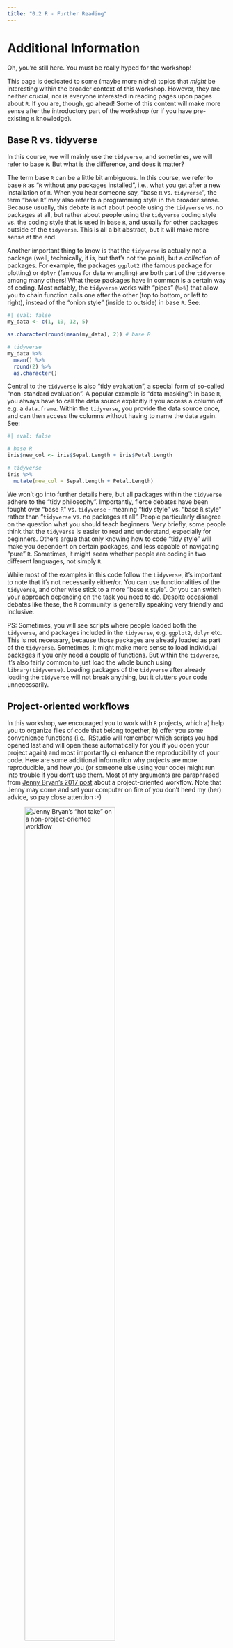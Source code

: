 ```yaml
---
title: "0.2 R - Further Reading"
---
```


# Additional Information

Oh, you're still here. You must be really hyped for the workshop!

This page is dedicated to some (maybe more niche) topics that *might* be interesting within the broader context of this workshop. However, they are neither crucial, nor is everyone interested in reading pages upon pages about `R`. If you are, though, go ahead! Some of this content will make more sense after the introductory part of the workshop (or if you have pre-existing `R` knowledge).

## Base R vs. tidyverse

In this course, we will mainly use the `tidyverse`, and sometimes, we will refer to base `R`. But what is the difference, and does it matter?

The term base `R` can be a little bit ambiguous. In this course, we refer to base `R` as "`R` without any packages installed", i.e., what you get after a new installation of `R`. When you hear someone say, "base `R` vs. `tidyverse`", the term "base `R`" may also refer to a programming style in the broader sense. Because usually, this debate is not about people using the `tidyverse` vs. no packages at all, but rather about people using the `tidyverse` coding style vs. the coding style that is used in base `R`, and usually for other packages outside of the `tidyverse`. This is all a bit abstract, but it will make more sense at the end.

Another important thing to know is that the `tidyverse` is actually not a package (well, technically, it is, but that's not the point), but a *collection* of packages. For example, the packages `ggplot2` (the famous package for plotting) or `dplyr` (famous for data wrangling) are both part of the `tidyverse` among many others! What these packages have in common is a certain way of coding. Most notably, the `tidyverse` works with "pipes" (`%>%`) that allow you to chain function calls one after the other (top to bottom, or left to right), instead of the "onion style" (inside to outside) in base `R`. See:

```r
#| eval: false
my_data <- c(1, 10, 12, 5)

as.character(round(mean(my_data), 2)) # base R

# tidyverse
my_data %>% 
  mean() %>% 
  round(2) %>% 
  as.character()
```

Central to the `tidyverse` is also "tidy evaluation", a special form of so-called "non-standard evaluation". A popular example is "data masking": In base `R`, you always have to call the data source explicitly if you access a column of e.g. a `data.frame`. Within the `tidyverse`, you provide the data source once, and can then access the columns without having to name the data again. See:

```r
#| eval: false

# base R
iris$new_col <- iris$Sepal.Length + iris$Petal.Length

# tidyverse
iris %>% 
  mutate(new_col = Sepal.Length + Petal.Length)
```

We won't go into further details here, but all packages within the `tidyverse` adhere to the "tidy philosophy". Importantly, fierce debates have been fought over "base `R`" vs. `tidyverse` - meaning "tidy style" vs. "base `R` style" rather than "`tidyverse` vs. no packages at all". People particularly disagree on the question what you should teach beginners. Very briefly, some people think that the `tidyverse` is easier to read and understand, especially for beginners. Others argue that only knowing how to code "tidy style" will make you dependent on certain packages, and less capable of navigating "pure" `R`. Sometimes, it might seem whether people are coding in two different languages, not simply `R`.

While most of the examples in this code follow the `tidyverse`, it's important to note that it's not necessarily either/or. You can use functionalities of the `tidyverse`, and other wise stick to a more "base `R` style". Or you can switch your approach depending on the task you need to do. Despite occasional debates like these, the `R` community is generally speaking very friendly and inclusive.

PS: Sometimes, you will see scripts where people loaded both the `tidyverse`, and packages included in the `tidyverse`, e.g. `ggplot2`, `dplyr` etc. This is not necessary, because those packages are already loaded as part of the `tidyverse`. Sometimes, it might make more sense to load individual packages if you only need a couple of functions. But within the `tidyverse`, it's also fairly common to just load the whole bunch using `library(tidyverse)`. Loading packages of the `tidyverse` after already loading the `tidyverse` will not break anything, but it clutters your code unnecessarily.

## Project-oriented workflows

In this workshop, we encouraged you to work with `R` projects, which a) help you to organize files of code that belong together, b) offer you some convenience functions (i.e., RStudio will remember which scripts you had opened last and will open these automatically for you if you open your project again) and most importantly c) enhance the reproducibility of your code. Here are some additional information why projects are more reproducible, and how you (or someone else using your code) might run into trouble if you don't use them. Most of my arguments are paraphrased from [Jenny Bryan's 2017 post](https://www.tidyverse.org/blog/2017/12/workflow-vs-script/) about a project-oriented workflow. Note that Jenny may come and set your computer on fire of you don't heed my (her) advice, so pay close attention :-) 

![Jenny Bryan's "hot take" on a non-project-oriented workflow](images/on_fire.png){width=70%}

### Absolute and relative paths

Let's start with the general issue we have (and the first point addressed in Jenny's "fiery" tweet). If you run code (or at least when you want to read in files, e.g. data files), `R` will need to know "where you are" on your computer. For example, if I want to open my file "my_data.csv", I'd need to let `R` know where said file can be found at (e.g. `C:/Users/juliane.nagel/Documents/code/r_workshop/my_data.csv`). So, I could read in my data like this: `data <- read.csv("C:/Users/juliane.nagel/Documents/code/r_workshop/my_data.csv")`. However, it is quite tedious to spell out very long file paths for every single file you want to read in. So what some people do instead is to set the "working directory" to the location where their code/data lives. E.g., if I set my working directory to `"C:/Users/juliane.nagel/Documents/code/r_workshop/"`, we start from the folder `r_workshop`, and if I ask `R` to read in a data file, it will search for it in the working directory (but not elsewhere!). This allows me to shorten my code to `read.csv("my_data.csv")` - much cleaner! This is the difference between "absolute paths" and "relative paths". An absolute path is like the "full address" that can be found regardless from where you start in the world (e.g., the Central Institute of Mental health can be found in J5, Mannheim, Germany). A relative path is the address relative to a certain location (e.g, start from Mannheim main station, turn left, and you'll find Mannheim castle after 1 km).

So, setting a working directory and setting relative paths *may* look like a good solution - but it isn't in terms of reproducibility. First of all, setting the working directory isn't permanent. You'd need to run it every time (e.g., include it at the beginning of your scripts). But that's just a minor inconvenience. More troubling is what happens if you share your code with a colleague, or even try to use it yourself on a different computer. An absolute path like `"C:/Users/juliane.nagel/Documents/code/r_workshop/"` is unique to a specific computer. Note my name in the path - I'm fairly certain this location does not exist on your computer. That means that whenever the code is used on another computer, you will need to change the working directory manually. (Plus, you might accidentally reveal the embarrassing path structure you have on your computer - think `"C:/Users/cutiepie123/Documents/code/i_hate_my_thesis/"`.) `R` projects take this hassle away.

If you create an `R` project, an `.Rproj` file will be created in the folder you specified. Within a project, the working directory will always be the location where the `.Rproj` is, so there is no need to set the working directory every time. It will be handled automatically when opening a project. Furthermore, if the location of the project folder changes, the working directory will "move along" with it: Suppose I have set up a project in `"C:/Users/juliane.nagel/Documents/code/r_workshop/"`. If I now move the folder `"r_workshop"` to, say, `"C:/Users/juliane.nagel/Documents/code/subfolder/another_subfolder/r_workshop/"`, I can simply open the project there and continue working on my code, without changing anything. Likewise, I can give the entire folder `"r_workshop"` to a colleague, they can put it anywhere they want on their computer, simply open the `R` project and work on the code without having to change anything.

### A clean slate

Now for Jenny's second case, the `rm(list = ls())`. This line of code might look a bit obscure, but it's used to simply clear your entire environment. The same thing will happen if you click the little broom icon in your Environment Pane - all variables that are currently in there will be deleted. You will probably have noticed that by default, RStudio asks you whether you want to save your workspace (i.e., the content of your Environment) whenever you close it. Which somehow suggests that that's a good idea - which it is usually not (at least not in its entirety!). The issue with saving (and then loading) your workspace every time is: you might not be able to rely on your script anymore, and might not notice. Imagine the following (stupid) example:

```r
#| eval: false
a <- 12
a + b
```

Notice how we did not define a variable `b`. If I run this code as it is, it will throw an error and tell me that `b` is missing. However, imagine I had saved my previous workspace, which happened to contain a variable `b` with the value `3`. In this case, the code from above will happily return `15`, even though `b` was not created in the script. If something like this gets overlooked, your results might be wrong, or you may not be able to run your script again if your workspace gets deleted/overwritten at some point. And also - you guessed it - other will not be able to reproduce your results (unless you give them your workspace along with your script).

What Jenny refers to here with `rm(list = ls())` at the very beginning of a script is: The person who wrote this script probably regularly saves their workspace, but to prevent it from interfering with the script they want to run, they start with a clean slate by running `rm(list = ls())` at the beginning. If you do this anyways, saving the workspace in the first place didn't really make sense.

Of course, no one is against saving workspaces *per se*! Especially if you have long calculations or want to work with the results of previous scripts, you might want to save these results and work on them later. It would be silly to re-run calculations that take hours or even days from scratch every time. However, instead of simply saving the entire workspace at the end of each session (which, by the way, gets saved to the same file every time, i.e., is overwritten every time), you can be a bit more mindful about which things you want to keep - and which not. For example, you could save the variables `a` and `b` in a file called `previous_results.RData` like this:

```r
#| eval: false
save(a, b, file = "previous_results.RData")
```

If you want to try this out, create the variables `a` and `b`, and run the line of code above. Then, clear your workspace. In your next script, you can then load in the variables you saved like this:

```r
#| eval: false
load("previous_results.RData")

a + b # can now be used!
```

PS: If you want to disable the annoying behaviour of RStudio where it asks you whether you want to save your workspace every time you close it - go to **Tools** $\to$ **Global options**. Then, for "Save workspace to .RData on exit", select "Never".

Of course, there are exceptions to every rule and there might be very good arguments for doing things differently in some scenarios. However, it is important to understand what the pitfalls and consequences of different approaches are, and how to navigate them.

## Managing different versions

In the installation guide, we briefly talked about `R` and its packages changing constantly. Sometimes, new versions of software can lead to different results, which we generally do not want for our old analyses (which are e.g. tied to publications). There are ways how to manage several `R` versions or older `R` package versions, but those will not be covered here, because that would be enough material for at least two workshops. If you want to read about the topic, a rather lightweight alternative for managing different package versions is [renv](https://rstudio.github.io/renv/articles/renv.html). Another pretty common tool to manage software and package versions is Docker - but it takes time to master it. [This tutorial might be a good start](https://www.r-bloggers.com/2023/06/a-gentle-introduction-to-docker/).

## Fun trivia

While we're here:

- Each `R` version is named after Peanuts comic strips/films. If you run `R.version` in the console, you'll find a "nickname". E.g. for 4.4.1, it's "Race for Your Life", a 1977 film.
- Ever wondered why the function `head()` shows you exactly **six** entries (elements in a vector, rows in a data frame ...)? Not an "obvious" number like five, or ten? Well, it's basically: "You can cover my homework, but don't make it seem too obvious." As Patrick Burns, the author of the function, said: "I came upon 'head' and 'tail' at one of my clients. That implementation had n = 5. I didn't think there would ever be an issue regarding ownership of the code, but I changed to 6 just to help if there were a conflict." (see [this discussion](https://forum.posit.co/t/why-does-head-show-6-rows-by-default/3259/4)).
